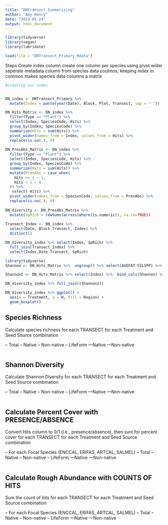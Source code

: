 ```yaml
---
title: "DNTransect_Summarizing"
author: "Amy Henry"
date: "2023-01-24"
output: html_document
---
```


```r
library(tidyverse)
library(vegan)
library(lubridate)

load(file = "DNTransect_Primary.Rdata")
```


Steps
Create index column
create one column per species using pivot wider
seperate metadata column from species data coulmns, keeping index in common
makes species data columns a matrix 

```r
#creating our index


DN_index <- DNTransect_Primary %>% 
  mutate(Index = paste(year(Date), Block, Plot, Transect, sep = "-"))

DN_Hits_Matrix <- DN_index %>% 
  filter(Type == "Plant") %>% 
  select(Index, SpeciesCode, Hits) %>%
  group_by(Index, SpeciesCode) %>% 
  summarize(Hits = sum(Hits)) %>% 
  pivot_wider(names_from = Index, values_from = Hits) %>% 
  replace(is.na(.), 0)
  
DN_PresAbs_Matrix <- DN_index %>% 
  filter(Type == "Plant") %>% 
  select(Index, SpeciesCode, Hits) %>% 
  group_by(Index, SpeciesCode) %>% 
  summarize(Hits = sum(Hits)) %>% 
  mutate(PresAbs = case_when(
    Hits >= 1 ~ 1,
    Hits < 1 ~ 0
  )) %>% 
   select(-Hits) %>% 
  pivot_wider(names_from = SpeciesCode, values_from = PresAbs) %>% 
  replace(is.na(.), 0)
  
DN_diversity <- DN_PresAbs_Matrix %>% 
  mutate(SpRich = rowSums(across(where(is.numeric)), na.rm=TRUE))
         
Transect_Index <- DN_index %>% 
  select(Date, Block:Transect, Index) %>%
  distinct()

DN_diversity_index %>% select(Index, SpRich) %>%  
  full_join(Transect_Index) %>% 
  select(Index,Date:Transect, SpRich)


```


```r
library(tidyverse)
Shannon <- DN_Hits_Matrix %>%  ungroup() %>% select(AVEFAT:SILSPP) %>% diversity(index = "shannon", MARGIN = 1)

Shannon2 <- DN_Hits_Matrix %>% select(Index) %>%  bind_cols(Shannon) %>% rename(H = '...2')

DN_diversity_index %>% full_join((Shannon2))

DN_diversity_index %>% ggplot() +
  aes(x = Treatment, y = H, fill = Region) + 
  geom_boxplot()
```


## Species Richness
Calculate species richness for each TRANSECT for each Treatment and Seed Source combination

-- Total
-- Native
-- Non-native
-- LifeForm
---Native
---Non-native
```r

```

## Shannon Diversity
Calculate Shannon Diversity for each TRANSECT for each Treatment and Seed Source combination

-- Total
-- Native
-- Non-native
-- LifeForm
---Native
---Non-native
```r

```


## Calculate Percent Cover with PRESENCE/ABSENCE
Convert Hits column to 0/1 (i.e., presence/absence), then sum for percent cover for each TRANSECT for each Treatment and Seed Source combination

-- For each Focal Species (ENCCAL, ERIFAS, ARTCAL, SALMEL)
-- Total
-- Native
-- Non-native
-- LifeForm
---Native
---Non-native
```r

```

## Calculate Rough Abundance with COUNTS OF HITS
Sum the count of hits for each TRANSECT for each Treatment and Seed Source combination

-- For each Focal Species (ENCCAL, ERIFAS, ARTCAL, SALMEL)
-- Total
-- Native
-- Non-native
-- LifeForm
---Native
---Non-native
```r

```



